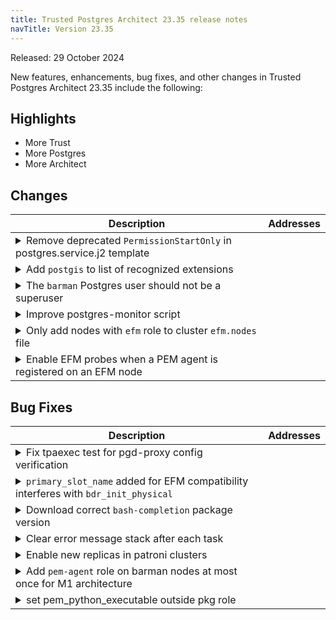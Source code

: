 ```yaml
---
title: Trusted Postgres Architect 23.35 release notes
navTitle: Version 23.35
---
```



Released: 29 October 2024


New features, enhancements, bug fixes, and other changes in Trusted Postgres Architect 23.35 include the following:


## Highlights
- More Trust
- More Postgres
- More Architect


## Changes

<table class="table w-100"><thead><tr><th>Description</th><th width="10%">Addresses</th></tr></thead><tbody>
<tr><td><details><summary>Remove deprecated <code>PermissionStartOnly</code> in postgres.service.j2 template</summary><hr/><p><code>PermissionsStartOnly</code> has been deprecated and is now achieved via  <code>ExecStartPost=+/bin/bash...</code> syntax.</p>
</details></td><td></td></tr>
<tr><td><details><summary>Add <code>postgis</code> to list of recognized extensions</summary><hr/><p>The PostGIS package will automatically be added when a user specifies  <code>postgis</code>
as an entry in either <code>postgres_extensions</code> or the list of extensions named under
<code>postgres_databases</code>.  Also enables the CRB (Code Ready Builder) repository for
RHEL-compatible distributions so PostGIS dependencies can be installed.</p>
</details></td><td></td></tr>
<tr><td><details><summary>The <code>barman</code> Postgres user should not be a superuser</summary><hr/><p>Certain required privileges are granted to Postgres role, <code>barman_role</code>,
which is then granted to the <code>barman</code> Postgres user. This avoids creating the
<code>barman</code> user as a superuser. This role can also be granted to other Postgres
users by adding it to their <code>granted_roles</code> list using <code>postgres/createuser</code>.  The
<code>barman_role</code> is created as part of the Barman tasks; if Barman is not used, this
role will not be created. Therefore, the task that grants privileges to this role
is only executed if the <code>barman_role</code> username is in the list  of Postgres users
that are created.  The ''barman'' user now has <code>NOSUPERUSER</code> explicitly specified
as a role attribute.  If a cluster was deployed with a previous TPA version (which
created the ''barman''  user as a superuser), deploying with this version will
remove the <code>superuser</code> role attribute from the <code>barman</code> user.</p>
</details></td><td></td></tr>
<tr><td><details><summary>Improve postgres-monitor script</summary><hr/><p>Improve postgres-monitor script to better manage recoverable errors and
add retries on network errors to ensure that it won''t return failure when it
just didn't allow enough time for postgres service to  be fully started.</p>
</details></td><td></td></tr>
<tr><td><details><summary>Only add nodes with <code>efm</code> role to cluster <code>efm.nodes</code> file</summary><hr/><p>A support ticket questioned why the <code>pemserver</code> and <code>barman</code> nodes are
added to the <code>Allowed node host list</code> in EFM when they are not  relevant to EFM
functions. Refactored the task that writes the <code>efm.node</code> configuration to only
include those nodes that have <code>efm</code> in their list  of roles.</p>
</details></td><td></td></tr>
<tr><td><details><summary>Enable EFM probes when a PEM agent is registered on an EFM node</summary><hr/><p>The <code>--efm-install-path</code> and <code>--efm-cluster-name</code> flags are set when a  PEM
server is registered on an EFM node.   The <code>Streaming Replication</code>, <code>Failover Manager Node Status</code> and  <code>Failover Manager Cluster Info</code> probes are enabled when
a PEM agent is  registered on an EFM node. '</p>
</details></td><td></td></tr>
</tbody></table>


## Bug Fixes

<table class="table w-100"><thead><tr><th>Description</th><th width="10%">Addresses</th></tr></thead><tbody>
<tr><td><details><summary>Fix tpaexec test for pgd-proxy config verification</summary><hr/><p>Fixed a bug whereby the test that ensures the current pgd-proxy configuration
matches the expected configuration would fail for version &lt; 5.5.0. This fix ensures
that TPA won't try to query configuration keys added in version 5.5.0.</p>
</details></td><td></td></tr>
<tr><td><details><summary><code>primary_slot_name</code> added for EFM compatibility interferes with <code>bdr_init_physical</code></summary><hr/><p>A <code>primary_slot_name</code> is configured on the primary node to  ensure the
old primary uses a physical slot for replication  during an EFM switchover. However,
''bdr_init_physical'' attempts  to use it for node initialisation and hangs indefinitely
since  the slot does not exist in a PGD installation.  This <code>primary_slot_name</code>
is now conditionally set explicitly when the  <code>failover_manager</code> is EFM to avoid
setting it unnecessarily.</p>
</details></td><td></td></tr>
<tr><td><details><summary>Download correct <code>bash-completion</code> package version</summary><hr/><p>If the <code>pgdcli_package_version</code> is specified in <code>config.yml</code>, the  <code>bash-completion</code>
package is incorrectly named because the  <code>packages_for</code> filter erroneously appends
the <code>pgdcli_package_version</code>  to the  package name. This results in an attempt
to download a nonexistant package.  The <code>bash-completion</code> package is now appended
to the list after the <code>packages_for</code> filter, since it''s version is independent
from the  <code>pgdcli_package_version</code>.</p>
</details></td><td></td></tr>
<tr><td><details><summary>Clear error message stack after each task</summary><hr/><p>Fixed an issue whereby in some cases error messages would be repeated
even after successful tasks.</p>
</details></td><td></td></tr>
<tr><td><details><summary>Enable new replicas in patroni clusters</summary><hr/><p>Fixed an issue whereby new replicas in patroni clusters would fail with
errors related to replication slots.</p>
</details></td><td></td></tr>
<tr><td><details><summary>Add <code>pem-agent</code> role on barman nodes at most once for M1 architecture</summary><hr/><p>'If <code>--enable-pem</code> and <code>--enable-pg-backup-api</code> are passed to <code>tpaexec configure</code>, <code>pem-agent</code> is added twice to the <code>barman</code> node if it is also a <code>witness</code>.  Fixed
by by consolidating both <code>if</code> statements together to only evaluate  the conditions
once. '</p>
</details></td><td></td></tr>
<tr><td><details><summary>set pem_python_executable outside pkg role</summary><hr/><p>Fixed a bug whereby if the user excluded the <code>pkg</code> selector, later pem-related
tasks would fail because the pem_python_executable fact had not been set.</p>
</details></td><td></td></tr>
</tbody></table>


